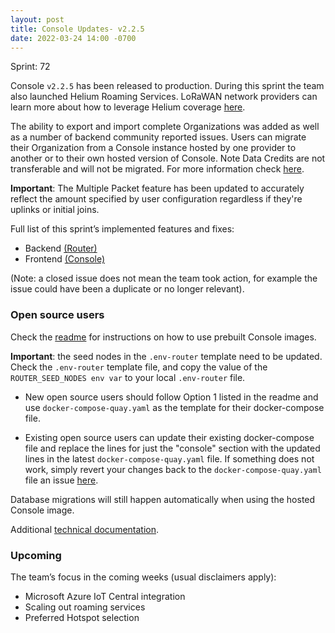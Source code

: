 ```yaml
---
layout: post
title: Console Updates- v2.2.5
date: 2022-03-24 14:00 -0700
---
```


Sprint: 72

Console `v2.2.5` has been released to production. During this sprint the team also launched Helium
Roaming Services. LoRaWAN network providers can learn more about how to leverage Helium coverage
[here](https://blog.helium.com/helium-roaming-services-brings-new-opportunities-for-partners-4d940ee7a030).

<!--truncate-->

The ability to export and import complete Organizations was added as well as a number of backend
community reported issues. Users can migrate their Organization from a Console instance hosted by
one provider to another or to their own hosted version of Console. Note Data Credits are not
transferable and will not be migrated. For more information check
[here](https://docs.helium.com/use-the-network/console/users/#organizations).

**Important**: The Multiple Packet feature has been updated to accurately reflect the amount
specified by user configuration regardless if they're uplinks or initial joins.

Full list of this sprint’s implemented features and fixes:

- Backend [(Router)](https://github.com/helium/router/milestone/10?closed=1)
- Frontend [(Console)](https://github.com/helium/console/milestone/10?closed=1)

(Note: a closed issue does not mean the team took action, for example the issue could have been a
duplicate or no longer relevant).

### Open source users

Check the [readme](https://github.com/helium/console) for instructions on how to use prebuilt
Console images.

**Important**: the seed nodes in the `.env-router` template need to be updated. Check the
`.env-router` template file, and copy the value of the `ROUTER_SEED_NODES env var` to your local
`.env-router` file.

- New open source users should follow Option 1 listed in the readme and use
  `docker-compose-quay.yaml` as the template for their docker-compose file.

- Existing open source users can update their existing docker-compose file and replace the lines for
  just the "console" section with the updated lines in the latest `docker-compose-quay.yaml` file.
  If something does not work, simply revert your changes back to the `docker-compose-quay.yaml` file
  an issue [here](https://github.com/helium/console/issues).

Database migrations will still happen automatically when using the hosted Console image.

Additional
[technical documentation](https://docs.helium.com/use-the-network/run-a-network-server/run-console/#console-setup).

### Upcoming

The team’s focus in the coming weeks (usual disclaimers apply):

- Microsoft Azure IoT Central integration
- Scaling out roaming services
- Preferred Hotspot selection
